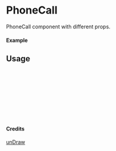
<Meta of={PhoneCall} title="unDraw/PhoneCall" />

# PhoneCall

PhoneCall component with different props.

#### Example

<Canvas of={PhoneCall.Primary} />

## Usage

```ts
import { PhoneCall } from "yadl-ui";

const Example = () => {
  return (
      <PhoneCall />
  );
};

export default Example;
```

#### Credits
[unDraw](https://undraw.co/illustrations)
